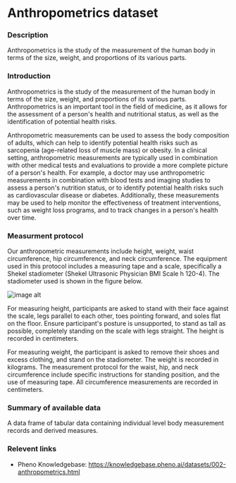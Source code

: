 # Anthropometrics dataset

### Description
Anthropometrics is the study of the measurement of the human body in terms of the size, weight, and proportions of its various parts.

### Introduction
Anthropometrics is the study of the measurement of the human body in terms of the size, weight, and proportions of its various parts. Anthropometrics is an important tool in the field of medicine, as it allows for the assessment of a person's health and nutritional status, as well as the identification of potential health risks.

Anthropometric measurements can be used to assess the body composition of adults, which can help to identify potential health risks such as sarcopenia (age-related loss of muscle mass) or obesity. In a clinical setting, anthropometric measurements are typically used in combination with other medical tests and evaluations to provide a more complete picture of a person's health. For example, a doctor may use anthropometric measurements in combination with blood tests and imaging studies to assess a person's nutrition status, or to identify potential health risks such as cardiovascular disease or diabetes. Additionally, these measurements may be used to help monitor the effectiveness of treatment interventions, such as weight loss programs, and to track changes in a person's health over time.

### Measurment protocol
Our anthropometric measurements include height, weight, waist circumference, hip circumference, and neck circumference. The equipment used in this protocol includes a measuring tape and a scale, specifically a Shekel stadiometer (Shekel Ultrasonic Physician BMI Scale h 120-4). The stadiometer used is shown in the figure below. 

![image alt](/md/folders/2/anthro_intro.png)

For measuring height, participants are asked to stand with their face against the scale, legs parallel to each other, toes pointing forward, and soles flat on the floor. Ensure participant's posture is unsupported, to stand as tall as possible, completely standing on the scale with legs straight. The height is recorded in centimeters. 

For measuring weight, the participant is asked to remove their shoes and excess clothing, and stand on the stadiometer. The weight is recorded in kilograms. The measurement protocol for the waist, hip, and neck circumference include specific instructions for standing position, and the use of measuring tape. All circumference measurements are recorded in centimeters.

### Summary of available data
A data frame of tabular data containing individual level body measurement records and derived measures.

### Relevent links
* Pheno Knowledgebase: https://knowledgebase.pheno.ai/datasets/002-anthropometrics.html

